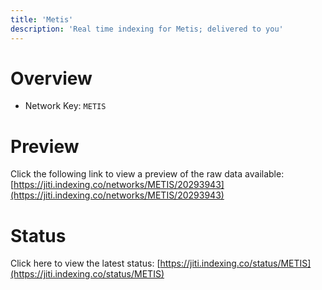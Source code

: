 ```yaml
---
title: 'Metis'
description: 'Real time indexing for Metis; delivered to you'
---
```


# Overview
- Network Key: `METIS`

# Preview
Click the following link to view a preview of the raw data available: [https://jiti.indexing.co/networks/METIS/20293943](https://jiti.indexing.co/networks/METIS/20293943)

# Status
Click here to view the latest status: [https://jiti.indexing.co/status/METIS](https://jiti.indexing.co/status/METIS)
